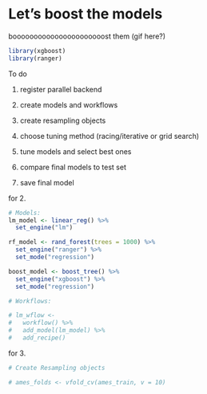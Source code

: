 # Let's boost the models {#modeling}

boooooooooooooooooooooost them (gif here?)

```r
library(xgboost)
library(ranger)
```

To do

1.  register parallel backend

2.  create models and workflows

3.  create resampling objects

4.  choose tuning method (racing/iterative or grid search)

5.  tune models and select best ones

6.  compare final models to test set

7.  save final model

for 2.
```r
# Models:
lm_model <- linear_reg() %>% 
  set_engine("lm")

rf_model <- rand_forest(trees = 1000) %>% 
  set_engine("ranger") %>% 
  set_mode("regression")

boost_model <- boost_tree() %>%
  set_engine("xgboost") %>% 
  set_mode("regression")
```

```r
# Workflows:

# lm_wflow <- 
#   workflow() %>% 
#   add_model(lm_model) %>% 
#   add_recipe()
```

for 3.
```r
# Create Resampling objects

# ames_folds <- vfold_cv(ames_train, v = 10)
```











